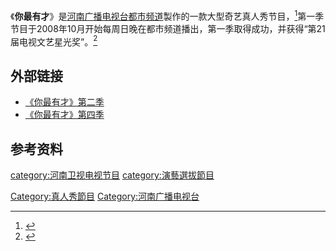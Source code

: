 {{Infobox Television|
| show_name            = 你最有才<br />{{lang|en|Top Talent}}
| image                = 
| caption              =
| genre                = [[真人秀|真人秀]]
| picture_format       = 
| runtime              = 60分钟
| creator              = 文艺<ref>{{cite web|url=http://www.henanci.com/Pages/2011/05/05/20110505104046.shtml|title=公益舞台上实现明星梦：河南艺术中心后天将举行春到中原公益歌舞晚会|publisher=东方今报|date=2011-05-05}}</ref>
| presenter            = [[刘雯_(主持人)|刘雯]]、[[文娇|文娇]]
| judges               = 
| network              = [[河南广播电视台都市频道|河南广播电视台都市频道]]
| country              = {{CHN}}
| first_aired          = 
| last_aired           = 
| num_series           = 
| num_episodes         = 
| company            = 
| related              = 
| website              =
| imdb_id              =
| tv_com_id            =
}}
《'''你最有才'''》是[[河南广播电视台都市频道|河南广播电视台都市频道]]製作的一款大型奇艺真人秀节目，<ref>{{cite web|url=http://ent.enorth.com.cn/system/2011/05/12/006534089.shtml|title=选秀年年有今年特别多|publisher=北方网|date=2011-05-12 }}</ref>第一季节目于2008年10月开始每周日晚在都市频道播出，第一季取得成功，并获得“第21届电视文艺星光奖”。<ref>{{cite web|url=http://www.adcase.org/html/case/huodonglei/pingxuanlei/2010/0112/3574.html|title=“维雪啤酒你最有才”大型原创真人秀节目|publisher=广告人案例库|date=2010|deadurl=yes|archiveurl=https://web.archive.org/web/20120301065008/http://www.adcase.org/html/case/huodonglei/pingxuanlei/2010/0112/3574.html|archivedate=2012-03-01|accessdate=2011-05-13}}</ref>

==外部链接==
*[https://web.archive.org/web/20120806041912/http://ent.shangdu.com/nzyc/nzyc/08index.html 《你最有才》第二季]
*[http://henan.sina.com.cn/ent/zt/youcai4/ 《你最有才》第四季] {{Wayback|url=http://henan.sina.com.cn/ent/zt/youcai4/ |date=20140216192307 }}

== 参考资料 ==
{{reflist}}

[[Category:真人秀節目|Category:真人秀節目]]
[[Category:河南广播电视台|Category:河南广播电视台]]
[[category:河南卫视电视节目|category:河南卫视电视节目]]
[[category:演藝選拔節目|category:演藝選拔節目]]